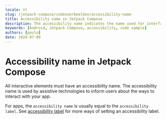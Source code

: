 ```yaml
---
locale: nl
slug: /jetpack-compose/codevoorbeelden/accessibility-name
title: Accessibility name in Jetpack Compose
description: The accessibility name indicates the name used for interface elements by assistive technologies.
keywords: [Android, Jetpack Compose, accessibility, code sample]
authors: [pavlo]
date: 2024-07-09
---
```


# Accessibility name in Jetpack Compose

All interactive elements must have an accessibility name. The accessibility name is used by assistive technologies to inform users about the ways to interact with your app.

For apps, the `accessibility name` is usually equal to the `accessibility label`. See [accessibility label](https://github.com/appt-org/accessibility-code-examples/blob/main/accessibility-label.md) for more ways of setting an accessibility label.

<CodeSample id="accessibility-name" platform="jetpack-compose" locale="nl"/>
